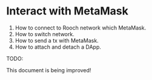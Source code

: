 # Interact with MetaMask

1. How to connect to Rooch network which MetaMask.
2. How to switch network.
3. How to send a tx with MetaMask.
4. How to attach and detach a DApp.


<Callout>
  TODO:

  This document is being improved!
</Callout>
